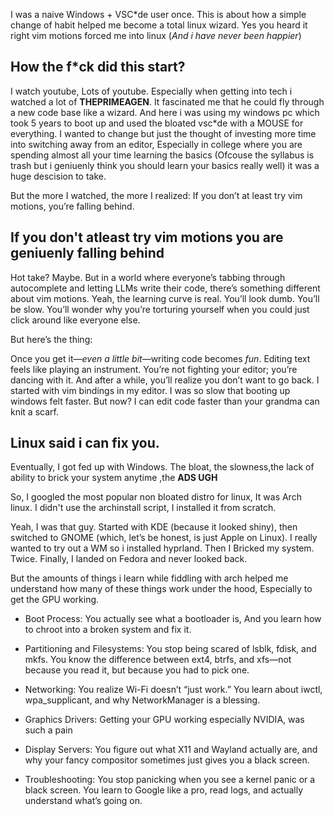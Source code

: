 I was a naive Windows + VSC\*de user once. This is about how a simple change of habit helped me become a total linux wizard. Yes you heard it right vim motions forced me into linux (*And i have never been happier*)

## How the f\*ck did this start?

I watch youtube, Lots of youtube. Especially when getting into tech i watched a lot of **THEPRIMEAGEN**. It fascinated me that he could fly through a new code base like a wizard. And here i was using my windows pc which took 5 years to boot up and used the bloated vsc\*de with a MOUSE for everything. I wanted to change but just the thought of investing more time into switching away from an editor, Especially in college where you are spending almost all your time learning the basics (Ofcouse the syllabus is trash but i geniuenly think you should learn your basics really well) it was a huge descision to take.

But the more I watched, the more I realized:
If you don’t at least try vim motions, you’re falling behind.

## If you don't atleast try vim motions you are geniuenly falling behind

Hot take? Maybe. But in a world where everyone’s tabbing through autocomplete and letting LLMs write their code, there’s something different about vim motions.
Yeah, the learning curve is real. You’ll look dumb. You’ll be slow. You’ll wonder why you’re torturing yourself when you could just click around like everyone else.

But here’s the thing:

Once you get it—*even a little bit*—writing code becomes *fun*. Editing text feels like playing an instrument. You’re not fighting your editor; you’re dancing with it. And after a while, you’ll realize you don’t want to go back.
I started with vim bindings in my editor. I was so slow that booting up windows felt faster. But now? I can edit code faster than your grandma can knit a scarf.

## Linux said i can fix you.

Eventually, I got fed up with Windows. The bloat, the slowness,the lack of ability to brick your system anytime ,the **ADS UGH**

So, I googled the most popular non bloated distro for linux, It was Arch linux. I didn't use the archinstall script, I installed it from scratch.

Yeah, I was that guy.
Started with KDE (because it looked shiny), then switched to GNOME (which, let’s be honest, is just Apple on Linux).
I really wanted to try out a WM so i installed hyprland. Then I Bricked my system. Twice.
Finally, I landed on Fedora and never looked back.

But the amounts of things i learn while fiddling with arch helped me understand how many of these things work under the hood, Especially to get the GPU working.

- Boot Process: 
You actually see what a bootloader is, And you learn how to chroot into a broken system and fix it.

- Partitioning and Filesystems: You stop being scared of lsblk, fdisk, and mkfs. You know the difference between ext4, btrfs, and xfs—not because you read it, but because you had to pick one.

- Networking: You realize Wi-Fi doesn’t “just work.” You learn about iwctl, wpa_supplicant, and why NetworkManager is a blessing.

- Graphics Drivers: Getting your GPU working especially NVIDIA, was such a pain

- Display Servers: You figure out what X11 and Wayland actually are, and why your fancy compositor sometimes just gives you a black screen.

- Troubleshooting: You stop panicking when you see a kernel panic or a black screen. You learn to Google like a pro, read logs, and actually understand what’s going on.

